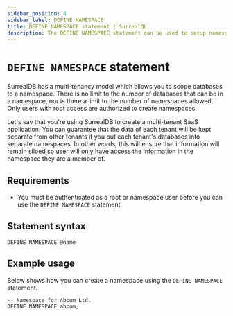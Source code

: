 ```yaml
---
sidebar_position: 8
sidebar_label: DEFINE NAMESPACE
title: DEFINE NAMESPACE statement | SurrealQL
description: The DEFINE NAMESPACE statement can be used to setup namespaces, wich can contain multiple databases.
---
```


# `DEFINE NAMESPACE` statement

SurrealDB has a multi-tenancy model which allows you to scope databases to a namespace. There is no limit to the number of databases that can be in a namespace, nor is there a limit to the number of namespaces allowed. Only users with root access are authorized to create namespaces.

Let's say that you're using SurrealDB to create a multi-tenant SaaS application. You can guarantee that the data of each tenant will be kept separate from other tenants if you put each tenant's databases into separate namespaces. In other words, this will ensure that information will remain siloed so user will only have access the information in the namespace they are a member of.

## Requirements

- You must be authenticated as a root or namespace user before you can use the `DEFINE NAMESPACE` statement.

## Statement syntax

```surql title="SurrealQL Syntax"
DEFINE NAMESPACE @name
```

## Example usage 

Below shows how you can create a namespace using the `DEFINE NAMESPACE` statement.

```surql
-- Namespace for Abcum Ltd.
DEFINE NAMESPACE abcum;
```